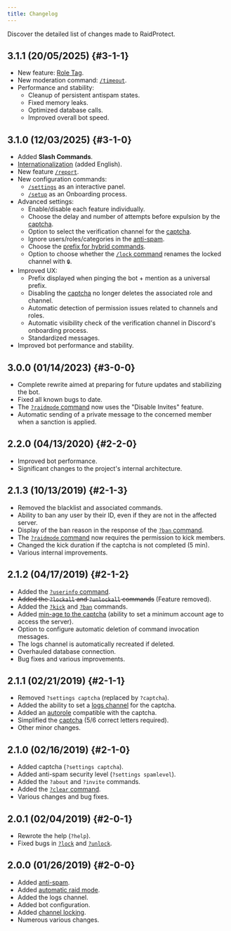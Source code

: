 ```yaml
---
title: Changelog
---
```



Discover the detailed list of changes made to RaidProtect.

## 3.1.1 (20/05/2025) {#3-1-1}

- New feature: [Role Tag](./features/tag-role.md). <SuggestionLink id="512" />
- New moderation command: [`/timeout`](./features/moderation#timeout). <SuggestionLink id="52" />
- Performance and stability:
  - Cleanup of persistent antispam states.
  - Fixed memory leaks.
  - Optimized database calls.
  - Improved overall bot speed.

## 3.1.0 (12/03/2025) {#3-1-0}

- Added **Slash Commands**. <SuggestionLink id="463" />
- [Internationalization](./language.md) (added English). <SuggestionLink id="109" />
- New feature [`/report`](./features/reports.md). <SuggestionLink id="164" />
- New configuration commands:
  - [`/settings`](./setup.md#settings) as an interactive panel.
  - [`/setup`](./setup.md#install) as an Onboarding process.
- Advanced settings:
  - Enable/disable each feature individually. <SuggestionLink id="356" />
  - Choose the delay and number of attempts before expulsion by the [captcha](./features/captcha#config). <SuggestionLink id="363" />
  - Option to select the verification channel for the [captcha](./features/captcha). <SuggestionLink id="385" />
  - Ignore users/roles/categories in the [anti-spam](./features/anti-spam.md#ignore). <SuggestionLink id="362" />
  - Choose the [prefix for hybrid commands](./guides/prefix.md). <SuggestionLink id="103" />
  - Option to choose whether the [`/lock` command](./features/channel-lock.md) renames the locked channel with `🔒`.
- Improved UX:
  - Prefix displayed when pinging the bot + mention as a universal prefix. <SuggestionLink id="193" />
  - Disabling the [captcha](./features/captcha) no longer deletes the associated role and channel. <SuggestionLink id="43" />
  - Automatic detection of permission issues related to channels and roles. <SuggestionLink id="65" />
  - Automatic visibility check of the verification channel in Discord's onboarding process.
  - Standardized messages.
- Improved bot performance and stability.

## 3.0.0 (01/14/2023) {#3-0-0}

- Complete rewrite aimed at preparing for future updates and stabilizing the bot.
- Fixed all known bugs to date.
- The [`?raidmode` command](./features/raid-mode.md) now uses the "Disable Invites" feature.
- Automatic sending of a private message to the concerned member when a sanction is applied. <SuggestionLink id="426" />

## 2.2.0 (04/13/2020) {#2-2-0}

- Improved bot performance.
- Significant changes to the project's internal architecture.

## 2.1.3 (10/13/2019) {#2-1-3}

- Removed the blacklist and associated commands.
- Ability to ban any user by their ID, even if they are not in the affected server.
- Display of the ban reason in the response of the [`?ban` command](./features/moderation.md#ban).
- The [`?raidmode` command](./features/raid-mode.md) now requires the permission to kick members.
- Changed the kick duration if the captcha is not completed (5 min). <SuggestionLink id="129" />
- Various internal improvements.

## 2.1.2 (04/17/2019) {#2-1-2}

- Added the [`?userinfo` command](./features/utilities.md#userinfo). <SuggestionLink id="29" />
- ~~Added the `?lockall` and `?unlockall` commands~~ (Feature removed).
- Added the [`?kick`](./features/moderation.md#kick) and [`?ban`](./features/moderation.md#ban) commands.
- Added [min-age to the captcha](./features/captcha.md#minage) (ability to set a minimum account age to access the server).
- Option to configure automatic deletion of command invocation messages. <SuggestionLink id="26" />
- The logs channel is automatically recreated if deleted.
- Overhauled database connection.
- Bug fixes and various improvements.

## 2.1.1 (02/21/2019) {#2-1-1}

- Removed `?settings captcha` (replaced by `?captcha`).
- Added the ability to set a [logs channel](./features/captcha.md#logs) for the captcha.
- Added an [autorole](./features/captcha.md#autorole) compatible with the captcha.
- Simplified the [captcha](./features/captcha.md) (5/6 correct letters required).
- Other minor changes.

## 2.1.0 (02/16/2019) {#2-1-0}

- Added captcha (`?settings captcha`). <SuggestionLink id="11" />
- Added anti-spam security level (`?settings spamlevel`). <SuggestionLink id="25" />
- Added the `?about` and `?invite` commands.
- Added the [`?clear` command](./features/utilities.md#clear).
- Various changes and bug fixes.

## 2.0.1 (02/04/2019) {#2-0-1}

- Rewrote the help (`?help`).
- Fixed bugs in [`?lock`](./features/channel-lock.md#lock) and [`?unlock`](./features/channel-lock.md#unlock).

## 2.0.0 (01/26/2019) {#2-0-0}

- Added [anti-spam](./features/anti-spam.md).
- Added [automatic raid mode](./features/raid-mode.md#config).
- Added the logs channel.
- Added bot configuration.
- Added [channel locking](./features/channel-lock.md).
- Numerous various changes.